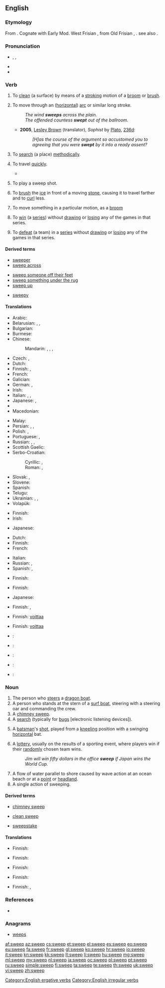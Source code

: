 ==English==

===Etymology===
From {{etyl|ang|en}} {{term|swapan|swāpan|lang=ang}}. Cognate with Early Mod. West Frisian {{term|swiepe||whip, cleanse, sweep|lang=fy}}, from Old Frisian {{term|swepa|swēpa|lang=ofs}}, {{term|suepa||sweep|lang=ofs}}. see also {{term|swoop|lang=en}}.

===Pronunciation===
* {{enPR|swēp}}, {{IPA|/swiːp/}}, {{X-SAMPA|/swi:p/}}
* {{audio|en-us-sweep.ogg|Audio (US)}}
* {{rhymes|iːp}}

===Verb===
{{en-verb|sweeps|sweeping|swept}}

# {{context|transitive|lang=en}} To [[clean]] (a surface) by means of a [[stroke#Verb|stroking]] motion of a [[broom]] or [[brush]].
# {{context|intransitive|lang=en}} To move through an ([[horizontal]]) [[arc]] or similar long stroke.
#: ''The wind '''sweeps''' across the plain.''
#: ''The offended countess '''swept''' out of the ballroom.''
#* '''2005''', [[w:Lesley Brown|Lesley Brown]] (translator), ''Sophist'' by [[w:Plato|Plato]], [[w:Stephanus pagination|236d]]:
#*: ''[H]as the course of the argument so accustomed you to agreeing that you were '''swept''' by it into a ready assent?''
# {{context|transitive|lang=en}} To [[search]] (a place) [[methodically]].
# {{context|intransitive|figuratively|lang=en}} To travel [[quickly]].
#* {{quote-news
|year=2011
|date=February 1
|author=Phil McNulty
|title=Arsenal   2 - 1   Everton
|work=BBC
|url=http://news.bbc.co.uk/sport2/hi/football/eng_prem/9379477.stm
|page=
|passage=Everton took that disputed lead in a moment that caused anger to sweep around the Emirates. }}
# {{context|cricket|lang=en}} To play a sweep shot.
# {{context|curling|lang=en}} To [[brush]] the [[ice]] in front of a moving [[stone]], causing it to travel farther and to [[curl]] less.
# {{context|transitive|ergative|lang=en}} To move something in a particular motion, as a [[broom]]
# {{context|sports|transitive|lang=en}} To [[win]] (a [[series]]) without [[draw]]ing or [[lose|losing]] any of the games in that series.
# {{context|sports|transitive|lang=en}} To [[defeat]] (a team) in a [[series]] without [[draw]]ing or [[lose|losing]] any of the games in that series.

====Derived terms====
{{rel-top3|Terms derived from ''sweep'' (verb)}}
* [[sweeper]]
* [[sweep across]]
{{rel-mid3}}
* [[sweep someone off their feet]]
* [[sweep something under the rug]]
* [[sweep up]]
{{rel-mid3}}
* [[sweepy]]
{{rel-bottom}}

====Translations====
{{trans-top|to clean using a broom or brush}}
* Arabic: {{t-|ar|مسح|tr=másaḥa|sc=Arab}}
* Belarusian: {{t|be|падмятаць|tr=padmjatácʹ|sc=Cyrl}} {{impf}}, {{t|be|месці|tr=mjescí|sc=Cyrl}} {{impf}}, {{t|be|падмесці|tr=padmjescí|sc=Cyrl}} {{pf.}}
* Bulgarian: {{t|bg|мета|tr=metá|sc=Cyrl}} {{impf}}
* Burmese: {{t+|my|လှည်း|tr=hlè:|sc=Mymr}}
* Chinese:
*: Mandarin: {{t-|cmn|打掃|sc=Hani}}, {{t-|cmn|打扫|tr=dǎsǎo|sc=Hani}}, {{t-|cmn|掃|sc=Hani}}, {{t-|cmn|扫|tr=sǎo|sc=Hani}}
* Czech: {{t|cs|zametat}} {{impf}}, {{t-|cs|zamést}} {{pf.}}
* Dutch: {{t+|nl|vegen}}
* Finnish: {{t+|fi|harjata}}, {{t-|fi|luutia}}
* French: {{t+|fr|balayer}}
* Galician: {{t-|gl|varrer}}
* German: {{t+|de|fegen}}, {{t+|de|kehren}}
* Irish: {{t-|ga|scuab}}
* Italian: {{t-|it|spazzare}}, {{t+|it|scopare}}, {{t-|it|ramazzare}}
* Japanese: {{t+|ja|掃除|alt=掃除する|tr=そうじする, sōji-suru}}, {{t-|ja|掃く|tr=はく, haku}}
* {{trreq|Khmer}}
* Macedonian: {{t|mk|мете|tr=méte|sc=Cyrl}} {{impf}}
{{trans-mid}}
* Malay: {{t-|ms|menyapu}}
* Persian: {{t-|fa|رُفتن|tr=roftan|sc=fa-Arab}}, {{t+|fa|روبیدن|sc=fa-Arab}}, {{t+|fa|جارو کردن|sc=fa-Arab}}
* Polish: {{t+|pl|zamiatać}} {{impf}}, {{t|pl|zamieść}} {{pf.}}
* Portuguese: {{t+|pt|varrer}} {{gloss|to clean with a broom}}, {{t+|pt|escovar}} {{gloss|to clean with a brush}}
* Russian: {{t+|ru|подметать|tr=podmetátʹ|sc=Cyrl}} {{impf}}, {{t+|ru|мести|tr=mestí|sc=Cyrl}} {{impf}}, {{t+|ru|подмести|tr=podmestí|sc=Cyrl}} {{pf.}}
* Scottish Gaelic: {{t-|gd|sguab}}
* Serbo-Croatian:
*: Cyrillic: {{t-|sh|мести|sc=Cyrl}} {{impf}}, {{t-|sh|помести|sc=Cyrl}} {{pf.}}
*: Roman: {{t-|sh|mesti}} {{impf}}, {{t-|sh|pomesti}} {{pf.}}
* Slovak: {{t|sk|zametať}} {{impf}}, {{t|sk|zamiesť}} {{pf.}}
* Slovene: {{t|sl|mesti}} {{impf}}
* Spanish: {{t+|es|barrer}}
* Telugu: {{t+|te|ఊడ్చు|tr=ooDchu|sc=Telu}}
* Ukrainian: {{t|uk|підмітати|tr=pidmitáty|sc=Cyrl}} {{impf}}, {{t|uk|мести|tr=mestý|sc=Cyrl}} {{impf}}, {{t|uk|підмести|tr=pidmestý|sc=Cyrl}} {{pf.}}
* Volapük: {{t+|vo|svipön}}
{{trans-bottom}}

{{trans-top|to move through an arc or similar long stroke}}
* Finnish: {{t+|fi|pyyhkäistä}}
* Irish: {{t-|ga|scuab}}
{{trans-mid}}
* Japanese: {{t-|ja|掃引|alt=掃引する|tr=sōin-suru|sc=Jpan}}
{{trans-bottom}}

{{trans-top|to search methodically}}
* Dutch: {{t+|nl|doorzoeken}}
* Finnish: {{t+|fi|kammata}}
* French: {{t+|fr|balayer}}
{{trans-mid}}
* Italian: {{t-|it|setacciare}}
* Russian: {{t+|ru|прочёсывать|sc=Cyrl|tr=pročósyvat}} {{impf}}, {{t+|ru|прочесать|sc=Cyrl|tr=pročesát}} {{pf.}}
* Spanish: {{t|es|barrer}}, {{t|es|peinar}} {{qualifier|group of people}}
{{trans-bottom}}

{{trans-top|to travel quickly}}
* Finnish: {{t+|fi|pyyhkäistä}}
{{trans-mid}}
{{trans-bottom}}

{{trans-top|cricket: to play a sweep shot}}
{{trans-mid}}
{{trans-bottom}}

{{trans-top|curling: to brush the ice}}
* Finnish: {{t+|fi|harjata}}
{{trans-mid}}
* Japanese: {{t-|ja|掃く|tr=haku|sc=Jpan}}
{{trans-bottom}}

{{trans-top|to move something in a certain motion}}
* Finnish: {{t+|fi|pyyhkäistä}}, {{t-|fi|heilauttaa}}
{{trans-mid}}
{{trans-bottom}}

{{trans-top|sports: to win a series}}
* Finnish: [[voittaa#Finnish|voittaa]] {{t-|fi|puhtaasti}}
{{trans-mid}}
{{trans-bottom}}

{{trans-top|sports: to defeat a team}}
* Finnish: [[voittaa#Finnish|voittaa]] {{t-|fi|puhtaasti}}
{{trans-mid}}
{{trans-bottom}}

{{checktrans-top}}
* {{ttbc|nl}}: {{t+|nl|vegen}}
* {{ttbc|eo}}: {{t+|eo|balai}}
* {{ttbc|io}}: {{t+|io|balayar}}
* {{ttbc|id}}: {{t+|id|sapu|alt=menyapu}}
* {{ttbc|tr}}: {{t-|tr|süpür}}
{{trans-bottom}}

===Noun===
{{en-noun}}

# The person who [[steer]]s a [[dragon boat]].<!-- possibly other types of boats? -->
# A person who stands at the stern of a [[surf boat]], steering with a steering oar and commanding the crew.
# A [[chimney sweep]].
# A [[search]] (typically for [[bug]]s [electronic listening devices]).
# {{context|cricket|lang=en}} A [[batsman]]'s [[shot]], played from a [[kneeling]] position with a swinging [[horizontal]] bat.
#: {{usex|Bradman attempted a '''sweep''', but in fact top edged the ball to the wicket keeper}}
# A [[lottery]], usually on the results of a sporting event, where players win if their [[random]]ly chosen team wins.
#: ''Jim will win fifty dollars in the office '''sweep''' if Japan wins the World Cup.''
# A flow of water parallel to shore caused by wave action at an ocean beach or at a [[point]] or [[headland]].
# A single action of sweeping.

====Derived terms====
{{rel-top3|Terms derived from ''sweep'' (noun)}}
* [[chimney sweep]]
{{rel-mid3}}
* [[clean sweep]]
{{rel-mid3}}
* [[sweepstake]]
{{rel-bottom}}

====Translations====
{{trans-top|person who steers a dragon boat}}
* Finnish: {{t+|fi|perämies}}
{{trans-mid}}
{{trans-bottom}}

{{trans-top|person who steers a surf boat}}
* Finnish: {{t+|fi|perämies}}
{{trans-mid}}
{{trans-bottom}}

{{trans-see|chimney sweep}}

{{trans-top|search for bugs (electronic listening devices)}}
* Finnish: {{t-|fi|etsintä}}
{{trans-mid}}
{{trans-bottom}}

{{trans-top|type of shot in cricket}}
{{trans-mid}}
{{trans-bottom}}

{{trans-top|type of lottery}}
* Finnish: {{t-|fi|veikkaus}}
{{trans-mid}}
{{trans-bottom}}

{{trans-top|flow of water parallel to shore}}
{{trans-mid}}
{{trans-bottom}}

{{trans-top|single action of sweeping}}
* Finnish: {{t-|fi|pyyhkäisy}}, {{t-|fi|heilautus}}
{{trans-mid}}
{{trans-bottom}}

===References===
* {{R:Webster 1913}}

===Anagrams===
* [[weeps#English|weeps]]

[[Category:English ergative verbs]]
[[Category:English irregular verbs]]

[[af:sweep]]
[[az:sweep]]
[[cs:sweep]]
[[et:sweep]]
[[el:sweep]]
[[es:sweep]]
[[eo:sweep]]
[[eu:sweep]]
[[fa:sweep]]
[[fr:sweep]]
[[gl:sweep]]
[[ko:sweep]]
[[hr:sweep]]
[[io:sweep]]
[[it:sweep]]
[[kn:sweep]]
[[kk:sweep]]
[[lt:sweep]]
[[li:sweep]]
[[hu:sweep]]
[[mg:sweep]]
[[ml:sweep]]
[[my:sweep]]
[[nl:sweep]]
[[ja:sweep]]
[[oc:sweep]]
[[pl:sweep]]
[[pt:sweep]]
[[ru:sweep]]
[[simple:sweep]]
[[fi:sweep]]
[[ta:sweep]]
[[te:sweep]]
[[th:sweep]]
[[uk:sweep]]
[[vi:sweep]]
[[zh:sweep]]